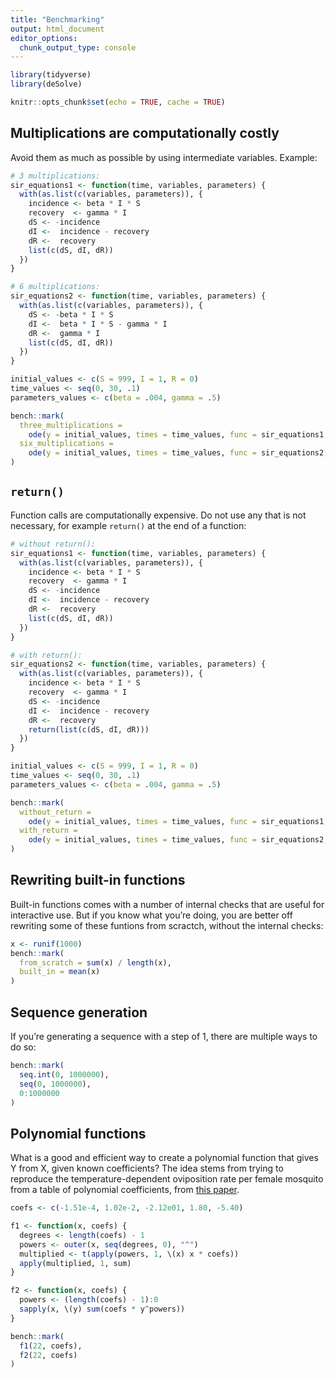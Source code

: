 ```yaml
---
title: "Benchmarking"
output: html_document
editor_options: 
  chunk_output_type: console
---
```


```r
library(tidyverse)
library(deSolve)

knitr::opts_chunk$set(echo = TRUE, cache = TRUE)
```

## Multiplications are computationally costly

Avoid them as much as possible by using intermediate variables. Example:

```r
# 3 multiplications:
sir_equations1 <- function(time, variables, parameters) {
  with(as.list(c(variables, parameters)), {
    incidence <- beta * I * S
    recovery  <- gamma * I
    dS <- -incidence
    dI <-  incidence - recovery
    dR <-  recovery
    list(c(dS, dI, dR))
  })
}

# 6 multiplications:
sir_equations2 <- function(time, variables, parameters) {
  with(as.list(c(variables, parameters)), {
    dS <- -beta * I * S
    dI <-  beta * I * S - gamma * I
    dR <-  gamma * I
    list(c(dS, dI, dR))
  })
}

initial_values <- c(S = 999, I = 1, R = 0)
time_values <- seq(0, 30, .1)
parameters_values <- c(beta = .004, gamma = .5)

bench::mark(
  three_multiplications = 
    ode(y = initial_values, times = time_values, func = sir_equations1, parms = parameters_values),
  six_multiplications = 
    ode(y = initial_values, times = time_values, func = sir_equations2, parms = parameters_values)
)
```

## `return()`

Function calls are computationally expensive. Do not use any that is not
necessary, for example `return()` at the end of a function:

```r
# without return():
sir_equations1 <- function(time, variables, parameters) {
  with(as.list(c(variables, parameters)), {
    incidence <- beta * I * S
    recovery  <- gamma * I
    dS <- -incidence
    dI <-  incidence - recovery
    dR <-  recovery
    list(c(dS, dI, dR))
  })
}

# with return():
sir_equations2 <- function(time, variables, parameters) {
  with(as.list(c(variables, parameters)), {
    incidence <- beta * I * S
    recovery  <- gamma * I
    dS <- -incidence
    dI <-  incidence - recovery
    dR <-  recovery
    return(list(c(dS, dI, dR)))
  })
}

initial_values <- c(S = 999, I = 1, R = 0)
time_values <- seq(0, 30, .1)
parameters_values <- c(beta = .004, gamma = .5)

bench::mark(
  without_return = 
    ode(y = initial_values, times = time_values, func = sir_equations1, parms = parameters_values),
  with_return = 
    ode(y = initial_values, times = time_values, func = sir_equations2, parms = parameters_values)
)
```

## Rewriting built-in functions

Built-in functions comes with a number of internal checks that are useful for
interactive use. But if you know what you're doing, you are better off rewriting
some of these funtions from scractch, without the internal checks:

```r
x <- runif(1000)
bench::mark(
  from_scratch = sum(x) / length(x),
  built_in = mean(x)
)
```

## Sequence generation

If you're generating a sequence with a step of 1, there are multiple ways to do so:

```r
bench::mark(
  seq.int(0, 1000000),
  seq(0, 1000000),
  0:1000000
)
```

## Polynomial functions

What is a good and efficient way to create a polynomial function that gives Y from X, given known coefficients? The idea stems from trying to reproduce the temperature-dependent oviposition rate per female mosquito from a table of polynomial coefficients, from [this paper](https://www.sciencedirect.com/science/article/pii/S0307904X22005054#sec0006).

```r
coefs <- c(-1.51e-4, 1.02e-2, -2.12e01, 1.80, -5.40)

f1 <- function(x, coefs) {
  degrees <- length(coefs) - 1
  powers <- outer(x, seq(degrees, 0), "^")
  multiplied <- t(apply(powers, 1, \(x) x * coefs))
  apply(multiplied, 1, sum)
}

f2 <- function(x, coefs) {
  powers <- (length(coefs) - 1):0
  sapply(x, \(y) sum(coefs * y^powers))
}

bench::mark(
  f1(22, coefs),
  f2(22, coefs)
)
```
